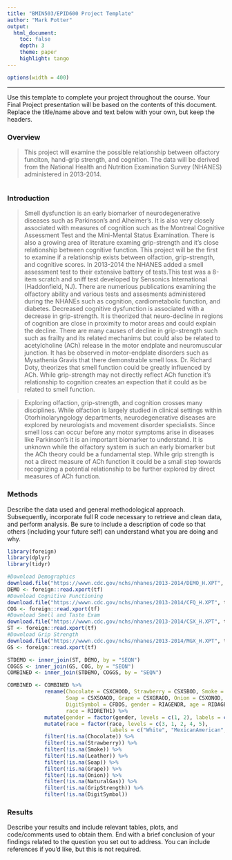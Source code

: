 ```yaml
---
title: "BMIN503/EPID600 Project Template"
author: "Mark Potter"
output: 
  html_document:
    toc: false 
    depth: 3 
    theme: paper 
    highlight: tango
---
```

```r
options(width = 400)
```  
***
Use this template to complete your project throughout the course. Your Final Project presentation will be based on the contents of this document. Replace the title/name above and text below with your own, but keep the headers.

### Overview
>This project will examine the possible relationship between olfactory funciton, hand-grip strength, and cognition. The data will be derived from the National Health and Nutrition Examination Survey (NHANES) administered in 2013-2014.

```r

```

### Introduction 

>Smell dysfunction is an early biomarker of neurodegenerative diseases such as Parkinson's and Alheimer's. It is also very closely associated with measures of cognition such as the Montreal Cognitive Assessment Test and the Mini-Mental Status Examination. There is also a growing area of literature examing grip-strength and it's close relationship between cognitive function. This project will be the first to examine if a relationship exists between olfaction, grip-strength, and cognitive scores. In 2013-2014 the NHANES added a smell assessment test to their extensive battery of tests.This test was a 8-item scratch and sniff test developed by Sensonics International (Haddonfield, NJ). There are numerious publications examining the olfactory ability and various tests and assesments administered during the NHANEs such as cognition, cardiometabolic function, and diabetes. Decreased cognitive dysfunction is associated with a decrease in grip-strength. It is theorized that neuro-decline in regions of cognition are close in proximity to motor areas and could explain the decline. There are many causes of decline in grip-strength such such as frailty and its related mechanims but could also be related to acetylcholine (ACh) release in the motor endplate and neuromuscular junction. It has be observed in motor-endplate disorders such as Mysathenia Gravis that there demonstrable smell loss. Dr. Richard Doty, theorizes that smell function could be greatly influenced by ACh. While grip-strength may not directly reflect ACh function it's relationship to cognition creates an expection that it could as be related to smell function.

> Exploring olfaction, grip-strength, and cognition crosses many disciplines. While olfaction is largely studied in clinical settings within Otorhinolaryngology departments, neurodegenerative diseases are explored by neurologists and movement disorder specialists. Since smell loss can occur before any motor symptoms arise in diseases like Parkinson's it is an important biomarker to understand. It is unknown while the olfactory system is such an early biomarker but the ACh theory could be a fundamental step. While grip strength is not a direct measure of ACh function it could be a small step towards recognizing a potential relationship to be further explored by direct measures of ACh function.



### Methods
Describe the data used and general methodological approach. Subsequently, incorporate full R code necessary to retrieve and clean data, and perform analysis. Be sure to include a description of code so that others (including your future self) can understand what you are doing and why. 
```r
library(foreign)
library(dplyr)
library(tidyr)

#Download Demographics
download.file("https://wwwn.cdc.gov/nchs/nhanes/2013-2014/DEMO_H.XPT", tf <- tempfile(), mode="wb")
DEMO <- foreign::read.xport(tf)
#Download Cognitive Functioning
download.file("https://wwwn.cdc.gov/nchs/nhanes/2013-2014/CFQ_H.XPT", tf <- tempfile(), mode="wb")
COG <- foreign::read.xport(tf)
#Download Smell and Taste Exam
download.file("https://wwwn.cdc.gov/nchs/nhanes/2013-2014/CSX_H.XPT", tf <- tempfile(), mode="wb")
ST <- foreign::read.xport(tf)
#Download Grip Strength
download.file("https://wwwn.cdc.gov/nchs/nhanes/2013-2014/MGX_H.XPT", tf <- tempfile(), mode="wb")
GS <- foreign::read.xport(tf)

STDEMO <- inner_join(ST, DEMO, by = "SEQN")
COGGS <- inner_join(GS, COG, by = "SEQN")
COMBINED <- inner_join(STDEMO, COGGS, by = "SEQN")

COMBINED <- COMBINED %>%
            rename(Chocolate = CSXCHOOD, Strawberry = CSXSBOD, Smoke = CSXSMKOD, Leather = CSXLEAOD, 
                   Soap = CSXSOAOD, Grape = CSXGRAOD, Onion = CSXONOD, NaturalGas = CSXNGSOD, GripStrength = MGDCGSZ,
                   DigitSymbol = CFDDS, gender = RIAGENDR, age = RIDAGEYR, 
                   race = RIDRETH1) %>%
            mutate(gender = factor(gender, levels = c(1, 2), labels = c("male", "female"))) %>%
            mutate(race = factor(race, levels = c(3, 1, 2, 4, 5), 
                                 labels = c("White", "MexicanAmerican", "Hispanic", "Black", "other"))) %>%
            filter(!is.na(Chocolate)) %>%
            filter(!is.na(Strawberry)) %>%
            filter(!is.na(Smoke)) %>%
            filter(!is.na(Leather)) %>%
            filter(!is.na(Soap)) %>%
            filter(!is.na(Grape)) %>%
            filter(!is.na(Onion)) %>%
            filter(!is.na(NaturalGas)) %>%
            filter(!is.na(GripStrength)) %>%
            filter(!is.na(DigitSymbol)) 

```
### Results
Describe your results and include relevant tables, plots, and code/comments used to obtain them. End with a brief conclusion of your findings related to the question you set out to address. You can include references if you'd like, but this is not required.
